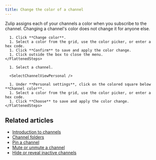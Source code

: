 ```yaml
---
title: Change the color of a channel
---
```





Zulip assigns each of your channels a color when you subscribe to the
channel. Changing a channel's color does not change it for anyone else.

<Tabs>
  <TabItem label="Via left sidebar">
    <FlattenedSteps>
      <ChannelActions />

      1. Click **Change color**.
      1. Select a color from the grid, use the color picker, or enter a hex code.
      1. Click **Confirm** to save and apply the color change.
      1. Click outside the box to close the menu.
    </FlattenedSteps>
  </TabItem>

  <TabItem label="Via channel settings">
    <FlattenedSteps>
      <NavigationSteps target="relative/gear/channel-settings" />

      1. Select a channel.

      <SelectChannelViewPersonal />

      1. Under **Personal settings**, click on the colored square below **Channel color**.
      1. Select a color from the grid, use the color picker, or enter a hex code.
      1. Click **Choose** to save and apply the color change.
    </FlattenedSteps>
  </TabItem>
</Tabs>

## Related articles

* [Introduction to channels](/help/introduction-to-channels)
* [Channel folders](/help/channel-folders)
* [Pin a channel](/help/pin-a-channel)
* [Mute or unmute a channel](/help/mute-a-channel)
* [Hide or reveal inactive channels](/help/manage-inactive-channels)
